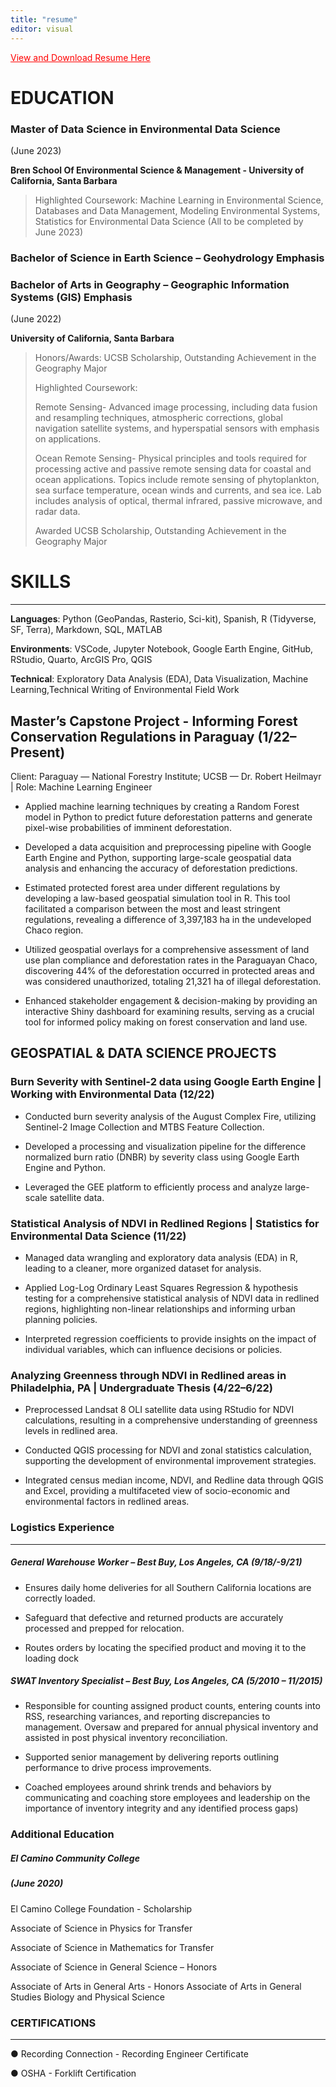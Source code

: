 ```yaml
---
title: "resume"
editor: visual
---
```


[View and Download Resume Here](Romero_Guillermo.pdf){style="color: red"}

# EDUCATION

### **Master of Data Science in Environmental Data Science**

(June 2023)

**Bren School Of Environmental Science & Management - University of California, Santa Barbara**

> Highlighted Coursework: Machine Learning in Environmental Science, Databases and Data Management, Modeling Environmental Systems, Statistics for Environmental Data Science (All to be completed by June 2023)

### **Bachelor of Science in Earth Science -- Geohydrology Emphasis**

### **Bachelor of Arts in Geography -- Geographic Information Systems (GIS) Emphasis**

(June 2022)

**University of California, Santa Barbara**

> Honors/Awards: UCSB Scholarship, Outstanding Achievement in the Geography Major
>
> Highlighted Coursework:
>
> Remote Sensing- Advanced image processing, including data fusion and resampling techniques, atmospheric corrections, global navigation satellite systems, and hyperspatial sensors with emphasis on applications.
>
> Ocean Remote Sensing- Physical principles and tools required for processing active and passive remote sensing data for coastal and ocean applications. Topics include remote sensing of phytoplankton, sea surface temperature, ocean winds and currents, and sea ice. Lab includes analysis of optical, thermal infrared, passive microwave, and radar data.
>
> Awarded UCSB Scholarship, Outstanding Achievement in the Geography Major

# SKILLS

------------------------------------------------------------------------

**Languages**: Python (GeoPandas, Rasterio, Sci-kit), Spanish, R (Tidyverse, SF, Terra), Markdown, SQL, MATLAB

**Environments**: VSCode, Jupyter Notebook, Google Earth Engine, GitHub, RStudio, Quarto, ArcGIS Pro, QGIS

**Technical**: Exploratory Data Analysis (EDA), Data Visualization, Machine Learning,Technical Writing of Environmental Field Work

## Master's Capstone Project - Informing Forest Conservation Regulations in Paraguay (1/22--Present)

Client: Paraguay --- National Forestry Institute; UCSB --- Dr. Robert Heilmayr \| Role: Machine Learning Engineer

-   Applied machine learning techniques by creating a Random Forest model in Python to predict future deforestation patterns and generate pixel-wise probabilities of imminent deforestation.

-    Developed a data acquisition and preprocessing pipeline with Google Earth Engine and Python, supporting large-scale geospatial data analysis and enhancing the accuracy of deforestation predictions.

-   Estimated protected forest area under different regulations by developing a law-based geospatial simulation tool in R. This tool facilitated a comparison between the most and least stringent regulations, revealing a difference of 3,397,183 ha in the undeveloped Chaco region.

-   Utilized geospatial overlays for a comprehensive assessment of land use plan compliance and deforestation rates in the Paraguayan Chaco, discovering 44% of the deforestation occurred in protected areas and was considered unauthorized, totaling 21,321 ha of illegal deforestation.

-   Enhanced stakeholder engagement & decision-making by providing an interactive Shiny dashboard for examining results, serving as a crucial tool for informed policy making on forest conservation and land use.

## GEOSPATIAL & DATA SCIENCE PROJECTS

### Burn Severity with Sentinel-2 data using Google Earth Engine \| Working with Environmental Data (12/22)

-   Conducted burn severity analysis of the August Complex Fire, utilizing Sentinel-2 Image Collection and MTBS Feature Collection.

-   Developed a processing and visualization pipeline for the difference normalized burn ratio (DNBR) by severity class using Google Earth Engine and Python.

-   Leveraged the GEE platform to efficiently process and analyze large-scale satellite data.

### Statistical Analysis of NDVI in Redlined Regions \| Statistics for Environmental Data Science (11/22)

-   Managed data wrangling and exploratory data analysis (EDA) in R, leading to a cleaner, more organized dataset for analysis.

-   Applied Log-Log Ordinary Least Squares Regression & hypothesis testing for a comprehensive statistical analysis of NDVI data in redlined regions, highlighting non-linear relationships and informing urban planning policies.

-   Interpreted regression coefficients to provide insights on the impact of individual variables, which can influence decisions or policies.

### Analyzing Greenness through NDVI in Redlined areas in Philadelphia, PA \| Undergraduate Thesis (4/22--6/22)

-   Preprocessed Landsat 8 OLI satellite data using RStudio for NDVI calculations, resulting in a comprehensive understanding of greenness levels in redlined area.

-   Conducted QGIS processing for NDVI and zonal statistics calculation, supporting the development of environmental improvement strategies.

-   Integrated census median income, NDVI, and Redline data through QGIS and Excel, providing a multifaceted view of socio-economic and environmental factors in redlined areas.

### Logistics Experience

------------------------------------------------------------------------

##### General Warehouse Worker -- Best Buy, Los Angeles, CA (9/18/-9/21)

-   Ensures daily home deliveries for all Southern California locations are correctly loaded.

-   Safeguard that defective and returned products are accurately processed and prepped for relocation.

-   Routes orders by locating the specified product and moving it to the loading dock

##### SWAT Inventory Specialist -- Best Buy, Los Angeles, CA (5/2010 -- 11/2015)

-   Responsible for counting assigned product counts, entering counts into RSS, researching variances, and reporting discrepancies to management. Oversaw and prepared for annual physical inventory and assisted in post physical inventory reconciliation.

-   Supported senior management by delivering reports outlining performance to drive process improvements.

-   Coached employees around shrink trends and behaviors by communicating and coaching store employees and leadership on the importance of inventory integrity and any identified process gaps)

### Additional Education

##### El Camino Community College

##### (June 2020)

El Camino College Foundation - Scholarship

Associate of Science in Physics for Transfer

Associate of Science in Mathematics for Transfer

Associate of Science in General Science -- Honors

Associate of Arts in General Arts - Honors Associate of Arts in General Studies Biology and Physical Science

### CERTIFICATIONS

------------------------------------------------------------------------

● Recording Connection - Recording Engineer Certificate

● OSHA - Forklift Certification
